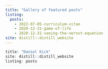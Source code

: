```yaml
---
title: "Gallery of featured posts"
listing:
  posts:
    - 2022-07-05-curriculum-vitae
    - 2020-12-31-game-of-life
    - 2020-12-31-seeing-the-nernst-equation
site: distill::distill_website
---
```



```r
title: "Daniel Kick"
site: distill::distill_website
listing: posts
```


